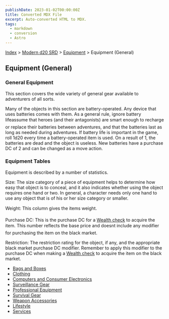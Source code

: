 ```yaml
---
publishDate: 2023-01-02T00:00:00Z
title: Converted MDX File
excerpt: Auto-converted HTML to MDX.
tags:
  - markdown
  - conversion
  - Astro
---
```


[Index](-index) > [Modern d20 SRD](modern-d20-srd-index) > [Equipment](modern-d20-srd-equipment-index) > Equipment (General)

## Equipment (General)

### General Equipment

This section covers the wide variety of general gear available to adventurers of all sorts.

Many of the objects in this section are battery-operated. Any device that uses batteries comes with them. As a general rule, ignore battery lifeassume that heroes (and their antagonists) are smart enough to recharge or replace their batteries between adventures, and that the batteries last as long as needed during adventures. If battery life is important in the game, roll 1d20 every time a battery-operated item is used. On a result of 1, the batteries are dead and the object is useless. New batteries have a purchase DC of 2 and can be changed as a move action.

### Equipment Tables

Equipment is described by a number of statistics.

Size: The size category of a piece of equipment helps to determine how easy that object is to conceal, and it also indicates whether using the object requires one hand or two. In general, a character needs only one hand to use any object that is of his or her size category or smaller.

Weight: This column gives the items weight.

Purchase DC: This is the purchase DC for a [Wealth
check](modern-d20-srd-wealth-wealth-check) to acquire the item. This number reflects the base price and doesnt include any modifier for purchasing the item on the black market.

Restriction: The restriction rating for the object, if any, and the appropriate black market purchase DC modifier. Remember to apply this modifier to the purchase DC when making a [Wealth
check](modern-d20-srd-wealth-wealth-check) to acquire the item on the black market.

- [Bags and Boxes](modern-d20-srd-equipment-bags-boxes)
- [Clothing](modern-d20-srd-equipment-clothing)
- [Computers and Consumer Electronics](modern-d20-srd-equipment-computers-consumer-electronics)
- [Surveillance Gear](modern-d20-srd-equipment-surveillance-gear)
- [Professional Equipment](modern-d20-srd-equipment-professional-equipment)
- [Survival Gear](modern-d20-srd-equipment-survival-gear)
- [Weapon Accessories](modern-d20-srd-equipment-weapon-accessories)
- [Lifestyle](modern-d20-srd-equipment-lifestyle)
- [Services](modern-d20-srd-equipment-services)
